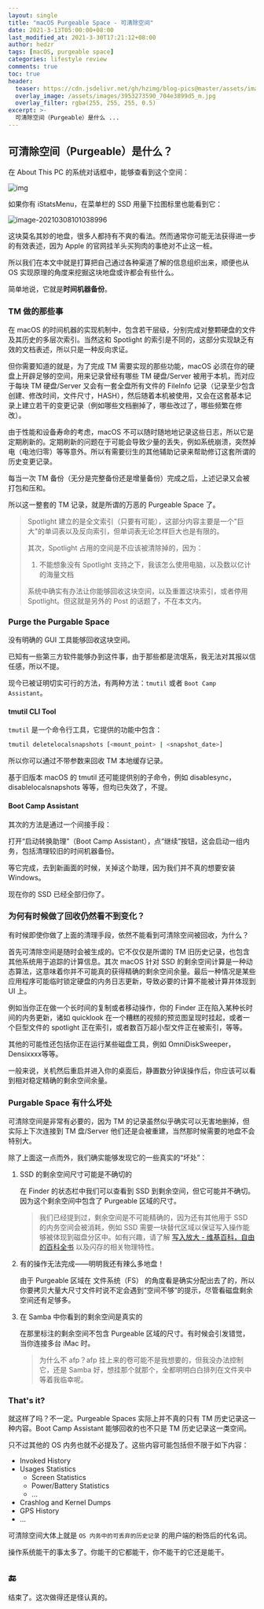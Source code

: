 ```yaml
---
layout: single
title: "macOS Purgeable Space - 可清除空间"
date: 2021-3-13T05:00:00+08:00
last_modified_at: 2021-3-30T17:21:12+08:00
author: hedzr
tags: [macOS, purgeable space]
categories: lifestyle review
comments: true
toc: true
header:
  teaser: https://cdn.jsdelivr.net/gh/hzimg/blog-pics@master/assets/images/3953273590_704e3899d5_m.jpg
  overlay_image: /assets/images/3953273590_704e3899d5_m.jpg
  overlay_filter: rgba(255, 255, 255, 0.5)
excerpt: >-
  可清除空间（Purgeable）是什么 ...
---
```


## 可清除空间（Purgeable）是什么？

在 About This PC 的系统对话框中，能够查看到这个空间：

![img](https://i.loli.net/2021/03/30/VX9JLWeyj15lGHE.jpg)

如果你有 iStatsMenu，在菜单栏的 SSD 用量下拉图标里也能看到它：

![image-20210308101038996](https://i.loli.net/2021/03/08/xr6ITBsAogNJQ2n.png)

这块莫名其妙的地盘，很多人都持有不爽的看法。然而通常你可能无法获得进一步的有效表述，因为 Apple 的官网挂羊头买狗肉的事绝对不止这一桩。

所以我们在本文中就是打算把自己通过各种渠道了解的信息组织出来，顺便也从 OS 实现原理的角度来挖掘这块地盘或许都会有些什么。

简单地说，它就是**时间机器备份**。

### TM 做的那些事

在 macOS 的时间机器的实现机制中，包含若干层级，分别完成对整颗硬盘的文件及其历史的多层次索引。当然这和 Spotlight 的索引是不同的，这部分实现缺乏有效的文档表述，所以只是一种反向求证。

但你需要知道的就是，为了完成 TM 需要实现的那些功能，macOS 必须在你的硬盘上开辟足够的空间，用来记录曾经有哪些 TM 硬盘/Server 被用于本机，而对应于每块 TM 硬盘/Server 又会有一套全盘所有文件的 FileInfo 记录（记录至少包含创建、修改时间，文件尺寸，HASH），然后随着本机被使用，又会在这套基本记录上建立若干的变更记录（例如哪些文档删掉了，哪些改过了，哪些频繁在修改）。

由于性能和设备寿命的考虑，macOS 不可以随时随地地记录这些日志，所以它是定期刷新的。定期刷新的问题在于可能会导致少量的丢失，例如系统崩溃，突然掉电（电池归零）等等意外。所以有需要衍生的其他辅助记录来帮助修订这套所谓的历史变更记录。

每当一次 TM 备份（无分是完整备份还是增量备份）完成之后，上述记录又会被打包和压和。

所以这一整套的 TM 记录，就是所谓的万恶的 Purgeable Space 了。

> Spotlight 建立的是全文索引（只要有可能），这部分内容主要是一个"巨大"的单词表以及反向索引，但单词表无论怎样巨大也是有限的。
>
> 其次，Spotlight 占用的空间是不应该被清除掉的，因为：
>
> 1. 不能想象没有 Spotlight 支持之下，我该怎么使用电脑，以及数以亿计的海量文档
>
> 系统中确实有办法让你能够回收这块空间，以及重置这块索引，或者停用 Spotlight。但这就是另外的 Post 的话题了，不在本文内。

### Purge the Purgable Space

没有明确的 GUI 工具能够回收这块空间。

已知有一些第三方软件能够办到这件事，由于那些都是流氓系，我无法对其报以信任感，所以不提。

现今已被证明切实可行的方法，有两种方法：`tmutil` 或者 `Boot Camp Assistant`。

#### tmutil CLI Tool

`tmutil` 是一个命令行工具，它提供的功能中包含：

```bash
tmutil deletelocalsnapshots [<mount_point> | <snapshot_date>]
```

所以你可以通过不带参数来回收 TM 本地缓存记录。

基于旧版本 macOS 的 tmutil 还可能提供别的子命令，例如 disablesync，disablelocalsnapshots 等等，但均已失效了，不提。

#### Boot Camp Assistant

其次的方法是通过一个间接手段：

打开“启动转换助理”（Boot Camp Assistant），点“继续”按钮，这会启动一组内务，包括清理较旧的时间机器备份。

等它完成，去到新画面的时候，关掉这个助理，因为我们并不真的想要安装 Windows。

现在你的 SSD 已经全部归你了。

### 为何有时候做了回收仍然看不到变化？

有时候即使你做了上面的清理手段，依然不能看到可清除空间被回收，为什么？

首先可清除空间是随时会被生成的。它不仅仅是所谓的 TM 旧历史记录，也包含其他系统用于追踪的计算信息。其次 macOS 针对 SSD 的剩余空间计算是一种动态算法，这意味着你并不可能真的获得精确的剩余空间余量。最后一种情况是某些应用程序可能临时锁定硬盘的内务日志更新，导致必要的计算不能被计算并体现到 UI 上。

例如当你正在做一个长时间的复制或者移动操作，你的 Finder 正在陷入某种长时间的内务更新，诸如 quicklook 在一个糟糕的视频的预览图呈现时挂起，或者一个巨型文件的 spotlight 正在索引，或者数百万超小型文件正在被索引，等等。

其他的可能性还包括你正在运行某些磁盘工具，例如 OmniDiskSweeper，Densixxxx等等。

一般来说，关机然后重启并进入你的桌面后，静置数分钟误操作后，你应该可以看到相对稳定精确的剩余空间余量。

### Purgable Space 有什么坏处

可清除空间是非常有必要的，因为 TM 的记录虽然似乎确实可以无害地删掉，但实际上下次连接到 TM 盘/Server 他们还是会被重建，当然那时候需要的地盘不会特别大。

除了上面这一点而外，我们确实能够发现它的一些真实的“坏处”：

1. SSD 的剩余空间尺寸可能是不确切的

   在 Finder 的状态栏中我们可以查看到 SSD 到剩余空间，但它可能并不确切。因为这个剩余空间中包含了 Purgeable 区域的尺寸。

   > 我们已经提到过，剩余空间是不可能精确的，因为还有其他用于 SSD 的内务空间会被消耗，例如 SSD 需要一块替代区域以保证写入操作能够被体现到磁盘分区中。如有兴趣，请了解 [写入放大 - 维基百科，自由的百科全书](https://zh.wikipedia.org/wiki/%E5%86%99%E5%85%A5%E6%94%BE%E5%A4%A7) 以及闪存的相关物理特性。

2. 有的操作无法完成——明明我还有辣么多地盘！

   由于 Purgeable 区域在 文件系统（FS） 的角度看是确实分配出去了的，所以你要拷贝大量大尺寸文件时说不定会遇到“空间不够”的提示，尽管看磁盘剩余空间还有足够多。

3. 在 Samba 中你看到的剩余空间是真实的

   在那里标注的剩余空间不包含 Purgeable 区域的尺寸。有时候会引发错觉，当你连接多台 iMac 时。

   > 为什么不 afp？afp 挂上来的卷可能不是我想要的，但我没办法控制它，还是 Samba 好，想挂那个就那个，全都明明白白排列在文件夹中等着我临幸呢。

### That's it?

就这样了吗？不一定。Purgeable Spaces 实际上并不真的只有 TM 历史记录这一种内容。Boot Camp Assistant 能够回收的也不只是 TM 历史记录这一类空间。

只不过其他的 OS 内务也就不必提及了。这些内容可能包括但不限于如下内容：

- Invoked History
- Usages Statistics
  - Screen Statistics
  - Power/Battery Statistics
  - ...
- Crashlog and Kernel Dumps
- GPS History
- ...

可清除空间大体上就是 `OS 内务中的可丢弃的历史记录` 的用户端的粉饰后的代名词。

操作系统能干的事太多了。你能干的它都能干，你不能干的它还是能干。

## :end:

结束了。这次做得还是怪认真的。
